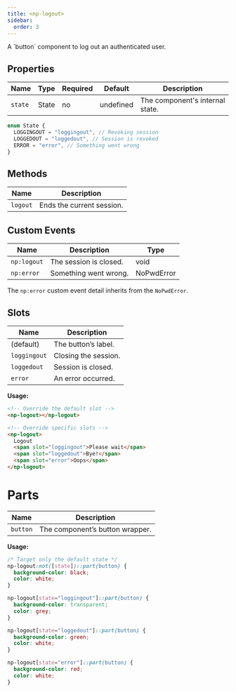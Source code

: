 ```yaml
---
title: <np-logout>
sidebar:
  order: 3
---
```



<Tabs>
  <TabItem label="Description">A `button` component to log out an authenticated user.</TabItem>
  <TabItem label="Overview"><np-logout></np-logout></TabItem>
</Tabs>

## Properties

| Name    | Type   | Required | Default   | Description                     |
| ------- | ------ | -------- | --------- | ------------------------------- |
| `state` | State  | no       | undefined | The component's internal state. |

```ts
enum State {
  LOGGINGOUT = "loggingout", // Revoking session
  LOGGEDOUT = "loggedout", // Session is revoked
  ERROR = "error", // Something went wrong
}
```

## Methods

| Name     | Description            |
| -------- | ---------------------- |
| `logout` | Ends the current session.|

## Custom Events

| Name       | Description            | Type       |
| ---------- | ---------------------- | ---------- |
| `np:logout`| The session is closed. | void       |
| `np:error` | Something went wrong.  | NoPwdError |

The `np:error` custom event detail inherits from the `NoPwdError`.

## Slots

| Name        | Description               |
| ----------- | ------------------------- |
| (default)   | The button’s label.       |
| `loggingout`| Closing the session.      |
| `loggedout` | Session is closed.        |
| `error`     | An error occurred.        |

**Usage:**

```html
<!-- Override the default slot -->
<np-logout></np-logout>

<!-- Override specific slots -->
<np-logout>
  Logout
  <span slot="loggingout">Please wait</span>
  <span slot="loggedout">Bye!</span>
  <span slot="error">Oops</span>
</np-logout>
```

# Parts

| Name     | Description                     |
| -------- | ------------------------------- |
| `button` | The component’s button wrapper. |

**Usage:**

```css
/* Target only the default state */
np-logout:not([state])::part(button) {
  background-color: black;
  color: white;
}

np-logout[state="loggingout"]::part(button) {
  background-color: transparent;
  color: grey;
}

np-logout[state="loggedout"]::part(button) {
  background-color: green;
  color: white;
}

np-logout[state="error"]::part(button) {
  background-color: red;
  color: white;
}
```